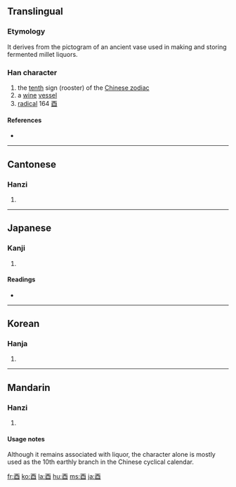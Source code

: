 {{see|西}}
<!--{{see|丣}}-->
==Translingual==

===Etymology===
It derives from the pictogram of an ancient vase used in making and storing fermented millet liquors.

===Han character===
{{Han char|rn=164|rad=酉|as=00|sn=7|four=1060<sub>0</sub>|canj=一金田一 (MCWM)}}

# the [[tenth]] sign (rooster) of the [[Wikipedia:Chinese zodiac|Chinese zodiac]]
# a [[wine]] [[vessel]]
# [[radical]] 164 [[Index:Chinese radical/酉|酉]]

====References====
* {{Han ref|kx=1280.020|dkj=39763|dj=1778.360|hdz=63572.010|uh=9149|ud=37193|bh=A8BB|bd=43195}}

----

==Cantonese==

===Hanzi===
{{yue-hanzi|jyut=|y=[[yau5]]}}

# {{defn|Cantonese}}

----

==Japanese==

===Kanji===
{{ja-kanji|rs=酉00}}

# {{defn|Japanese}}

====Readings====
* {{ja-readings|on=[[ゆう]] (yū)|kun=[[とり]] (tori), [[みのる]] (minoru)}}

----

==Korean==

===Hanja===
{{ko-hanja|hangeul=유|eumhun=|rv=yu|mr=yu|y=yu}}

# {{defn|Korean}}

----

==Mandarin==

===Hanzi===
{{cmn-hanzi|pin=[[yǒu]] ([[you3]]), [[dīng]] ([[ding1]])|wg=[[yu3|yu<sup>3</sup>]], [[ting1|ting<sup>1</sup>]]}}

# {{defn|Mandarin}}

====Usage notes====
Although it remains associated with liquor, the character alone is mostly used as the 10th earthly branch in the Chinese cyclical calendar.

[[fr:酉]]
[[ko:酉]]
[[la:酉]]
[[hu:酉]]
[[ms:酉]]
[[ja:酉]]